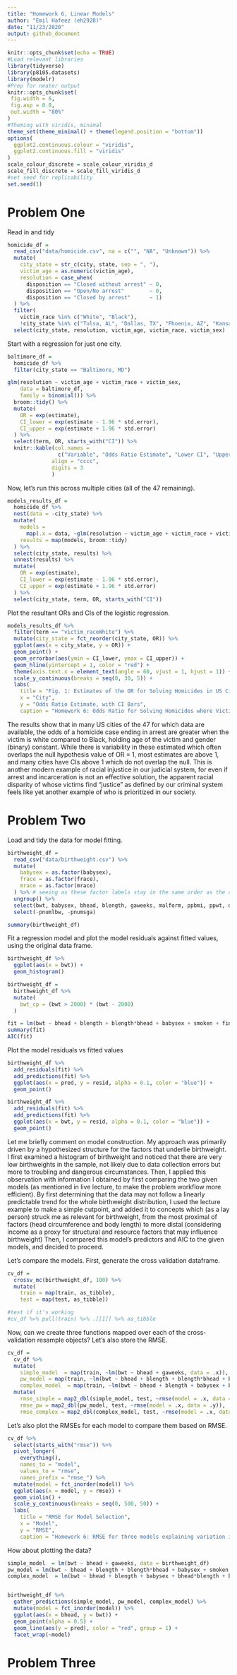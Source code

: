 ```yaml
---
title: "Homework 6, Linear Models"
author: "Emil Hafeez (eh2928)"
date: "11/23/2020"
output: github_document
---
```


```r
knitr::opts_chunk$set(echo = TRUE)
#Load relevant libraries
library(tidyverse)
library(p8105.datasets)
library(modelr)
#Prep for neater output
knitr::opts_chunk$set(
 fig.width = 6,
 fig.asp = 0.8,
 out.width = "80%"
)
#Theming with viridis, minimal
theme_set(theme_minimal() + theme(legend.position = "bottom"))
options(
  ggplot2.continuous.colour = "viridis",
  ggplot2.continuous.fill = "viridis"
)
scale_colour_discrete = scale_colour_viridis_d
scale_fill_discrete = scale_fill_viridis_d
#set seed for replicability
set.seed(1)
```

# Problem One

Read in and tidy
```r
homicide_df = 
  read_csv("data/homicide.csv", na = c("", "NA", "Unknown")) %>% 
  mutate(
    city_state = str_c(city, state, sep = ", "),
    victim_age = as.numeric(victim_age),
    resolution = case_when(
      disposition == "Closed without arrest" ~ 0,
      disposition == "Open/No arrest"        ~ 0,
      disposition == "Closed by arrest"      ~ 1)
  ) %>% 
  filter(
    victim_race %in% c("White", "Black"),
    !city_state %in% c("Tulsa, AL", "Dallas, TX", "Phoenix, AZ", "Kansas City, MO")) %>% 
  select(city_state, resolution, victim_age, victim_race, victim_sex)
```

Start with a regression for just one city.

```r
baltimore_df =
  homicide_df %>% 
  filter(city_state == "Baltimore, MD")

glm(resolution ~ victim_age + victim_race + victim_sex, 
    data = baltimore_df,
    family = binomial()) %>% 
  broom::tidy() %>% 
  mutate(
    OR = exp(estimate),
    CI_lower = exp(estimate - 1.96 * std.error),
    CI_upper = exp(estimate + 1.96 * std.error)
  ) %>% 
  select(term, OR, starts_with("CI")) %>% 
  knitr::kable(col.names =
                c("Variable", "Odds Ratio Estimate", "Lower CI", "Upper CI"),
              align = "cccc", 
              digits = 3
              )
```

Now, let's run this across multiple cities (all of the 47 remaining).

```r
models_results_df = 
  homicide_df %>% 
  nest(data = -city_state) %>% 
  mutate(
    models = 
      map(.x = data, ~glm(resolution ~ victim_age + victim_race + victim_sex, data = .x, family = binomial())),
    results = map(models, broom::tidy)
  ) %>% 
  select(city_state, results) %>% 
  unnest(results) %>% 
  mutate(
    OR = exp(estimate),
    CI_lower = exp(estimate - 1.96 * std.error),
    CI_upper = exp(estimate + 1.96 * std.error)
  ) %>% 
  select(city_state, term, OR, starts_with("CI")) 
```

Plot the resultant ORs and CIs of the logistic regression.

```r
models_results_df %>% 
  filter(term == "victim_raceWhite") %>% 
  mutate(city_state = fct_reorder(city_state, OR)) %>% 
  ggplot(aes(x = city_state, y = OR)) + 
  geom_point() + 
  geom_errorbar(aes(ymin = CI_lower, ymax = CI_upper)) + 
  geom_hline(yintercept = 1, color = "red") +
  theme(axis.text.x = element_text(angle = 60, vjust = 1, hjust = 1)) +
  scale_y_continuous(breaks = seq(0, 30, 5)) +
  labs(
    title = "Fig. 1: Estimates of the OR for Solving Homicides in US Cities",
    x = "City",
    y = "Odds Ratio Estimate, with CI Bars",
    caption = "Homework 6: Odds Ratio for Solving Homicides where Victim is White (vs reference: Black), Holding Age and Binary Gender Constant")
```

The results show that in many US cities of the 47 for which data are available, the odds of a homicide case ending in arrest are greater when the victim is white compared to Black, holding age of the victim and gender (binary) constant. While there is variability in these estimated which often overlaps the null hypothesis value of OR = 1, most estimates are above 1, and many cities have CIs above 1 which do not overlap the null. This is another modern example of racial injustice in our judicial system, for even if arrest and incarceration is not an effective solution, the apparent racial disparity of whose victims find "justice" as defined by our criminal system feels like yet another example of who is prioritized in our society. 

# Problem Two

Load and tidy the data for model fitting.
```r
birthweight_df = 
  read_csv("data/birthweight.csv") %>% 
  mutate(
    babysex = as.factor(babysex),
    frace = as.factor(frace),
    mrace = as.factor(mrace)
  ) %>% # seeing as these factor labels stay in the same order as the data dictionary, regression interpretation will fall along the same lines, and so I leave this as-is rather than add labels and manually order in terms of fct_infreq() or something similar
  ungroup() %>% 
  select(bwt, babysex, bhead, blength, gaweeks, malform, ppbmi, ppwt, delwt, wtgain, mheight, momage, mrace, menarche, frace, fincome, parity, pnumlbw, pnumsga, smoken) %>% 
  select(-pnumlbw, -pnumsga)

summary(birthweight_df)
```



Fit a regression model and plot the model residuals against fitted values, using the original data frame.
```r
birthweight_df %>% 
  ggplot(aes(x = bwt)) + 
  geom_histogram()
```


```r
birthweight_df =
  birthweight_df %>% 
  mutate(
    bwt_cp = (bwt > 2000) * (bwt - 2000)
  )

fit = lm(bwt ~ bhead + blength + blength*bhead + babysex + smoken + fincome + momage, data = birthweight_df)
summary(fit)
AIC(fit)


```

Plot the model residuals vs fitted values
```r
birthweight_df %>% 
  add_residuals(fit) %>% 
  add_predictions(fit) %>% 
  ggplot(aes(x = pred, y = resid, alpha = 0.1, color = "blue")) + 
  geom_point()

birthweight_df %>% 
  add_residuals(fit) %>% 
  add_predictions(fit) %>% 
  ggplot(aes(x = bwt, y = resid, alpha = 0.1, color = "blue")) + 
  geom_point()
```
Let me briefly comment on model construction. My approach was primarily driven by a hypothesized structure for the factors that underlie birthweight. I first examined a histogram of birthweight and noticed that there are very low birthweights in the sample, not likely due to data collection errors but more to troubling and dangerous circumstances. Then, I applied this observation with information I obtained by first comparing the two given models (as mentioned in live lecture, to make the problem workflow more efficient). By first determining that the data may not follow a linearly predictable trend for the whole birthweight distribution, I used the lecture example to make a simple cutpoint, and added it to concepts which (as a lay person) struck me as relevant for birthweight, from the most proximal of factors (head circumference and body length) to more distal (considering income as a proxy for structural and resource factors that may influence birthweight) Then, I compared this model's predictors and AIC to the given models, and decided to proceed.

Let's compare the models. First, generate the cross validation dataframe.
```r
cv_df = 
  crossv_mc(birthweight_df, 100) %>% 
  mutate(
    train = map(train, as_tibble),
    test = map(test, as_tibble))

#test if it's working
#cv_df %>% pull(train) %>% .[[1]] %>% as_tibble
```

Now, can we create three functions mapped over each of the cross-validation resample objects? Let's also store the RMSE. 
```r
cv_df = 
  cv_df %>% 
  mutate(
    simple_model  = map(train, ~lm(bwt ~ bhead + gaweeks, data = .x)),
    pw_model = map(train, ~lm(bwt ~ bhead + blength + blength*bhead + babysex + smoken + fincome + momage + bwt_cp, data = .x)),
    complex_model  = map(train, ~lm(bwt ~ bhead + blength + babysex + bhead*blength + bhead*babysex + blength*babysex +  bhead*blength*babysex, data = .x))) %>% 
  mutate(
    rmse_simple = map2_dbl(simple_model, test, ~rmse(model = .x, data = .y)),
    rmse_pw = map2_dbl(pw_model, test, ~rmse(model = .x, data = .y)),
    rmse_complex = map2_dbl(complex_model, test, ~rmse(model = .x, data = .y)))
```

Let's also plot the RMSEs for each model to compare them based on RMSE. 
```r
cv_df %>% 
  select(starts_with("rmse")) %>% 
  pivot_longer(
    everything(),
    names_to = "model", 
    values_to = "rmse",
    names_prefix = "rmse_") %>% 
  mutate(model = fct_inorder(model)) %>% 
  ggplot(aes(x = model, y = rmse)) + 
  geom_violin() +
  scale_y_continuous(breaks = seq(0, 500, 50)) +
  labs(
    title = "RMSE for Model Selection",
    x = "Model",
    y = "RMSE",
    caption = "Homework 6: RMSE for three models explaining variation in infant birthweight")
```

How about plotting the data?
```r
simple_model  = lm(bwt ~ bhead + gaweeks, data = birthweight_df)
pw_model = lm(bwt ~ bhead + blength + blength*bhead + babysex + smoken + fincome + momage + bwt_cp, data = birthweight_df)
complex_model  = lm(bwt ~ bhead + blength + babysex + bhead*blength + bhead*babysex + blength*babysex + bhead*blength*babysex, data = birthweight_df)


birthweight_df %>% 
  gather_predictions(simple_model, pw_model, complex_model) %>% 
  mutate(model = fct_inorder(model)) %>% 
  ggplot(aes(x = bhead, y = bwt)) + 
  geom_point(alpha = 0.5) + 
  geom_line(aes(y = pred), color = "red", group = 1) + 
  facet_wrap(~model)
```














# Problem Three
```r

```


